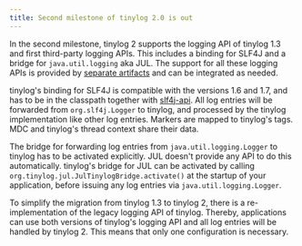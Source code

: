 ```yaml
---
title: Second milestone of tinylog 2.0 is out
---
```


In the second milestone, tinylog 2 supports the logging API of tinylog 1.3 and first third-party logging APIs. This includes a binding for SLF4J and a bridge for `java.util.logging` aka JUL. The support for all these logging APIs is provided by [separate artifacts](/download/#third-party-logging-apis) and can be integrated as needed.

tinylog's binding for SLF4J is compatible with the versions 1.6 and 1.7, and has to be in the classpath together with [slf4j-api](http://www.slf4j.org/download.html). All log entries will be forwarded from `org.slf4j.Logger` to tinylog, and processed by the tinylog implementation like other log entries. Markers are mapped to tinylog's tags. MDC and tinylog's thread context share their data.

The bridge for forwarding log entries from `java.util.logging.Logger` to tinylog has to be activated explicitly. JUL doesn't provide any API to do this automatically. tinylog's bridge for JUL can be activated by calling `org.tinylog.jul.JulTinylogBridge.activate()` at the startup of your application, before issuing any log entries via `java.util.logging.Logger`.

To simplify the migration from tinylog 1.3 to tinylog 2, there is a re-implementation of the legacy logging API of tinylog. Thereby, applications can use both versions of tinylog's logging API and all log entries will be handled by tinylog 2. This means that only one configuration is necessary.
